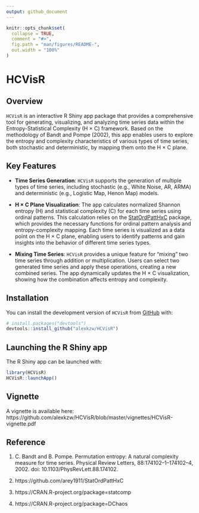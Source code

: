 ```yaml
---
output: github_document
---
```


<!-- README.md is generated from README.Rmd. Please edit that file -->

```r
knitr::opts_chunk$set(
  collapse = TRUE,
  comment = "#>",
  fig.path = "man/figures/README-",
  out.width = "100%"
)
```

# HCVisR

<!-- badges: start -->
<!-- badges: end -->

## Overview

`HCVisR` is an interactive R Shiny app package that provides a comprehensive tool for generating, visualizing, and analyzing time series data within the Entropy-Statistical Complexity (H × C) framework. Based on the methodology of Bandt and Pompe (2002), this app enables users to explore the entropy and complexity characteristics of various types of time series, both stochastic and deterministic, by mapping them onto the H × C plane. 

## Key Features

- **Time Series Generation**: `HCVisR` supports the generation of multiple types of time series, including stochastic (e.g., White Noise, AR, ARMA) and deterministic (e.g., Logistic Map, Henon Map) models.

- **H × C Plane Visualization**: The app calculates normalized Shannon entropy (H) and statistical complexity (C) for each time series using ordinal patterns. This calculation relies on the [StatOrdPattHxC](https://github.com/arey1911/StatOrdPattHxC) package, which provides the necessary functions for ordinal pattern analysis and entropy-complexity mapping. Each time series is visualized as a data point on the H × C plane, enabling users to identify patterns and gain insights into the behavior of different time series types.

- **Mixing Time Series**: `HCVisR` provides a unique feature for "mixing" two time series through addition or multiplication. Users can select two generated time series and apply these operations, creating a new combined series. The app dynamically updates the H × C visualization, showing how the combination affects entropy and complexity.

## Installation

You can install the development version of `HCVisR` from [GitHub](https://github.com/) with:

``` r
# install.packages("devtools")
devtools::install_github("alexkzw/HCVisR")
```

## Launching the R Shiny app

The R Shiny app can be launched with:

```r
library(HCVisR)
HCVisR::launchApp()
```


## Vignette

A vignette is available here: https://github.com/alexkzw/HCVisR/blob/master/vignettes/HCVisR-vignette.pdf

## Reference

1. C. Bandt and B. Pompe. Permutation entropy: A natural complexity measure for time series. Physical Review Letters, 88:174102–1–174102–4, 2002. doi: 10.1103/PhysRevLett.88.174102.

2. https://github.com/arey1911/StatOrdPattHxC

3. https://CRAN.R-project.org/package=statcomp

4. https://CRAN.R-project.org/package=DChaos
